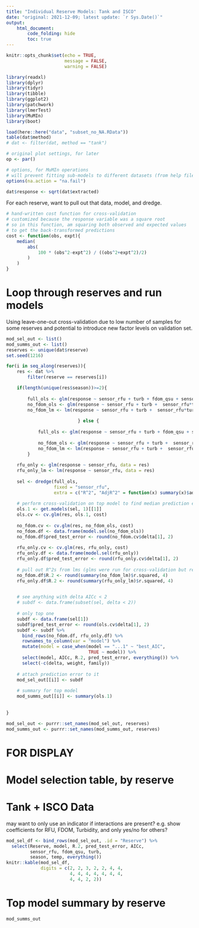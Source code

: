 ```yaml
---
title: "Individual Reserve Models: Tank and ISCO"
date: "original: 2021-12-09; latest update: `r Sys.Date()`"
output: 
    html_document:
        code_folding: hide
        toc: true
---
```


```r
knitr::opts_chunk$set(echo = TRUE,
                      message = FALSE,
                      warning = FALSE)
```

```r
library(readxl)
library(dplyr)
library(tidyr)
library(tibble)
library(ggplot2)
library(patchwork)
library(lmerTest)
library(MuMIn)
library(boot)

load(here::here("data", "subset_no_NA.RData"))
table(dat$method)
# dat <- filter(dat, method == "tank")

# original plot settings, for later
op <- par()

# options, for MuMIn operations
# will prevent fitting sub-models to different datasets (from help file)
options(na.action = "na.fail")
```

```r
dat$response <- sqrt(dat$extracted)
```


For each reserve, want to pull out that data, model, and dredge.  

```r
# hand-written cost function for cross-validation
# customized because the response variable was a square root
# so in this function, am squaring both observed and expected values
# to get the back-transformed predictions
cost <- function(obs, expt){
    median(
        abs(
            100 * (obs^2-expt^2) / ((obs^2+expt^2)/2)
        )
    )
}
```


# Loop through reserves and run models  

Using leave-one-out cross-validation due to low number of samples for some reserves and potential to introduce new factor levels on validation set.  

```r
mod_sel_out <- list()
mod_summs_out <- list()
reserves <- unique(dat$reserve)
set.seed(1216)

for(i in seq_along(reserves)){
    res <- dat %>% 
        filter(reserve == reserves[i])

    if(length(unique(res$season))>=2){  
        
        full_ols <- glm(response ~ sensor_rfu + turb + fdom_qsu + sensor_rfu*turb*fdom_qsu + sensor_rfu*turb + sensor_rfu*fdom_qsu + turb*fdom_qsu + temp + sensor_rfu*temp + fdom_qsu*temp + season, data = res)
        no_fdom_ols <- glm(response ~ sensor_rfu + turb +  sensor_rfu*turb + temp + sensor_rfu*temp + season, data = res)
        no_fdom_lm <- lm(response ~ sensor_rfu + turb +  sensor_rfu*turb + temp + sensor_rfu*temp + season, data = res)
                           
                           } else {
                               
            full_ols <- glm(response ~ sensor_rfu + turb + fdom_qsu + sensor_rfu*turb*fdom_qsu + sensor_rfu*turb + sensor_rfu*fdom_qsu + turb*fdom_qsu + temp + sensor_rfu*temp + fdom_qsu*temp, data = res)
            
            no_fdom_ols <- glm(response ~ sensor_rfu + turb +  sensor_rfu*turb + temp + sensor_rfu*temp, data = res)
            no_fdom_lm <- lm(response ~ sensor_rfu + turb +  sensor_rfu*turb + temp + sensor_rfu*temp, data = res)
        }
    
    rfu_only <- glm(response ~ sensor_rfu, data = res)
    rfu_only_lm <- lm(response ~ sensor_rfu, data = res)
    
    sel <- dredge(full_ols, 
                  fixed = "sensor_rfu",
                  extra = c("R^2", "AdjR^2" = function(x) summary(x)$adj.r.squared))
    
    # perform cross-validation on top model to find median prediction error
    ols.1 <- get.models(sel, 1)[[1]]
    ols.cv <- cv.glm(res, ols.1, cost)
    
    no_fdom.cv <- cv.glm(res, no_fdom_ols, cost)
    no_fdom.df <- data.frame(model.sel(no_fdom_ols))
    no_fdom.df$pred_test_error <- round(no_fdom.cv$delta[1], 2)
    
    rfu_only.cv <- cv.glm(res, rfu_only, cost)
    rfu_only.df <- data.frame(model.sel(rfu_only))
    rfu_only.df$pred_test_error <- round(rfu_only.cv$delta[1], 2)
    
    # pull out R^2s from lms (glms were run for cross-validation but really they're just regular linear models)
    no_fdom.df$R.2 <- round(summary(no_fdom_lm)$r.squared, 4)
    rfu_only.df$R.2 <- round(summary(rfu_only_lm)$r.squared, 4)
    

    # see anything with delta AICc < 2
    # subdf <- data.frame(subset(sel, delta < 2))
    
    # only top one
    subdf <- data.frame(sel[1])
    subdf$pred_test_error <- round(ols.cv$delta[1], 2)
    subdf <- subdf %>% 
      bind_rows(no_fdom.df, rfu_only.df) %>% 
      rownames_to_column(var = "model") %>% 
      mutate(model = case_when(model == "...1" ~ "best_AIC",
                               TRUE ~ model)) %>% 
      select(model, AICc, R.2, pred_test_error, everything()) %>% 
      select(-c(delta, weight, family))
    
    # attach prediction error to it
    mod_sel_out[[i]] <- subdf
    
    # summary for top model
    mod_summs_out[[i]] <- summary(ols.1)
    
      
}
```

```r
mod_sel_out <- purrr::set_names(mod_sel_out, reserves)
mod_summs_out <- purrr::set_names(mod_summs_out, reserves)
```


# FOR DISPLAY  

# Model selection table, by reserve  
# Tank + ISCO Data  

may want to only use an indicator if interactions are present? e.g. show coefficients for RFU, FDOM, Turbidity, and only yes/no for others?  

```r
mod_sel_df <- bind_rows(mod_sel_out, .id = "Reserve") %>% 
  select(Reserve, model, R.2, pred_test_error, AICc,
         sensor_rfu, fdom_qsu, turb, 
         season, temp, everything())
knitr::kable(mod_sel_df,
             digits = c(2, 2, 3, 2, 2, 4, 4, 
                        4, 4, 4, 4, 4, 4, 4, 
                        4, 4, 2, 2))
```


# Top model summary by reserve  

```r
mod_summs_out
```

